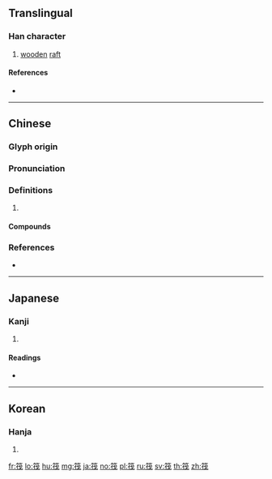 {{character info/new}}
==Translingual==

===Han character===
{{Han char|rn=118|rad=竹|as=06|sn=12|four=88253|canj=HOI}}

# [[wooden]] [[raft]]

====References====
* {{Han ref|kx=0883.070|dkj=26000|dj=1312.050|hdz=52967.020|uh=7B4F|ud=31567|bh=B5AD|bd=46509}}

----

==Chinese==
{{zh-forms}}

===Glyph origin===
{{Han etym}}

===Pronunciation===
{{zh-pron
|m=fá
|c=fat6
|mc=y
|oc=y
|cat=
}}

===Definitions===
{{zh-hanzi}}

# {{rfdef|zh}}

====Compounds====
{{zh-der|作筏子|寶筏|扎筏子|排筏|救生筏|木筏|津筏|皮筏|竹筏|筏基|筏子|膠筏}}

===References===
* {{R:twedu|A03005}}

----

==Japanese==

===Kanji===
{{ja-kanji|grade=|rs=竹06}}

# {{defn|lang=ja|sort=竹06}}

====Readings====
* {{ja-readings|on=[[ばつ]] (batsu), [[はつ]] (hatsu)|kun=[[いかだ]] (ikada)|nanori=}}

----

==Korean==

===Hanja===
{{ko-hanja|hangeul=벌|eumhun=|rv=beol|mr=pŏl|y=pel}}

# {{defn|lang=ko|sort=竹06}}

[[fr:筏]]
[[lo:筏]]
[[hu:筏]]
[[mg:筏]]
[[ja:筏]]
[[no:筏]]
[[pl:筏]]
[[ru:筏]]
[[sv:筏]]
[[th:筏]]
[[zh:筏]]